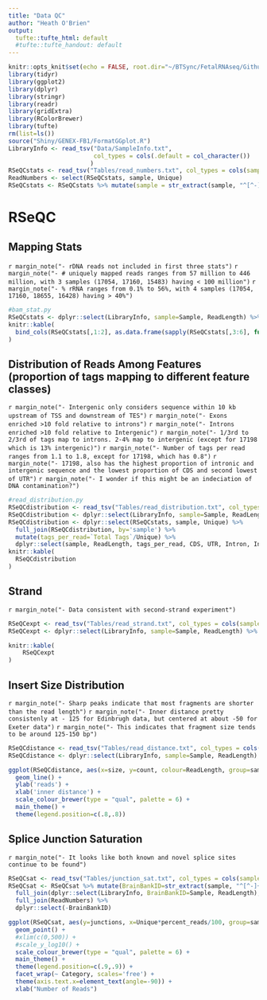 ```yaml
---
title: "Data QC"
author: "Heath O'Brien"
output:
  tufte::tufte_html: default
  #tufte::tufte_handout: default
---
```

<!-- see http://rstudio.github.io/tufte/ for info about tufte -->
<!-- type Rscript -e "library(rmarkdown); render('BamQC.rmd')" to knit to html on the server -->
```r
knitr::opts_knit$set(echo = FALSE, root.dir="~/BTSync/FetalRNAseq/Github/GENEX-FB1/")
library(tidyr)
library(ggplot2)
library(dplyr)
library(stringr)
library(readr)
library(gridExtra)
library(RColorBrewer)
library(tufte)
rm(list=ls())
source("Shiny/GENEX-FB1/FormatGGplot.R")
LibraryInfo <- read_tsv("Data/SampleInfo.txt", 
                        col_types = cols(.default = col_character())
                       )
RSeQCstats <- read_tsv("Tables/read_numbers.txt", col_types = cols(sample = 'c'))
ReadNumbers <- select(RSeQCstats, sample, Unique)
RSeQCstats <- RSeQCstats %>% mutate(sample = str_extract(sample, "^[^-]+")) %>% group_by(sample) %>% summarise_each("sum")

```

# RSeQC
## Mapping Stats
`r margin_note("- rDNA reads not included in first three stats")`
`r margin_note("- # uniquely mapped reads ranges from 57 million to 446 million, with 3 samples (17054, 17160, 15483) having < 100 million")`
`r margin_note("- % rRNA ranges from 0.1% to 56%, with 4 samples (17054, 17160, 18655, 16428) having > 40%")`

``` r
#bam_stat.py
RSeQCstats <- dplyr::select(LibraryInfo, sample=Sample, ReadLength) %>% full_join(RSeQCstats, by='sample')
knitr::kable(
  bind_cols(RSeQCstats[,1:2], as.data.frame(sapply(RSeQCstats[,3:6], function(x) formatC(as.numeric(x), format='d', big.mark=','))))
)
```


## Distribution of Reads Among Features (proportion of tags mapping to different feature classes)
`r margin_note("- Intergenic only considers sequence within 10 kb upstream of TSS and downstream of TES")`
`r margin_note("- Exons enriched >10 fold relative to introns")`
`r margin_note("- Introns enriched >10 fold relative to Intergenic")`
`r margin_note("- 1/3rd to 2/3rd of tags map to introns. 2-4% map to intergenic (except for 17198 which is 13% intergenic)")`
`r margin_note("- Number of tags per read ranges from 1.1 to 1.8, except for 17198, which has 0.8")`
`r margin_note("- 17198, also has the highest proportion of intronic and intergenic sequence and the lowest proportion of CDS and second lowest of UTR")`
`r margin_note("- I wonder if this might be an indeciation of DNA contamination?")`


``` r
#read_distribution.py
RSeQCdistribution <- read_tsv("Tables/read_distribution.txt", col_types = cols(sample = 'c'))
RSeQCdistribution <- dplyr::select(LibraryInfo, sample=Sample, ReadLength) %>% full_join(RSeQCdistribution, by='sample')
RSeQCdistribution <- dplyr::select(RSeQCstats, sample, Unique) %>% 
  full_join(RSeQCdistribution, by='sample') %>%
  mutate(tags_per_read=`Total Tags`/Unique) %>%
  dplyr::select(sample, ReadLength, tags_per_read, CDS, UTR, Intron, Intergenic)
knitr::kable(
  RSeQCdistribution
)


```

## Strand

`r margin_note("- Data consistent with second-strand experiment")`

```r
RSeQCexpt <- read_tsv("Tables/read_strand.txt", col_types = cols(sample = 'c'))
RSeQCexpt <- dplyr::select(LibraryInfo, sample=Sample, ReadLength) %>% full_join(RSeQCexpt, by='sample')

knitr::kable(
    RSeQCexpt
)

```

## Insert Size Distribution

`r margin_note("- Sharp peaks indicate that most fragments are shorter than the read length")`
`r margin_note("- Inner distance pretty consistenly at - 125 for Edinbrugh data, but centered at about -50 for Exeter data")`
`r margin_note("- This indicates that fragment size tends to be around 125-150 bp")`



```r
RSeQCdistance <- read_tsv("Tables/read_distance.txt", col_types = cols(sample = 'c'))
RSeQCdistance <- dplyr::select(LibraryInfo, sample=Sample, ReadLength) %>% full_join(RSeQCdistance, by='sample')

ggplot(RSeQCdistance, aes(x=size, y=count, colour=ReadLength, group=sample)) +
  geom_line() +
  ylab('reads') +
  xlab('inner distance') +
  scale_colour_brewer(type = "qual", palette = 6) +
  main_theme() +
  theme(legend.position=c(.8,.8))

```

## Splice Junction Saturation

`r margin_note("- It looks like both known and novel splice sites continue to be found")`

```r
RSeQCsat <- read_tsv("Tables/junction_sat.txt", col_types = cols(sample = 'c'))
RSeQCsat <- RSeQCsat %>% mutate(BrainBankID=str_extract(sample, "^[^-]+")) %>%
  full_join(dplyr::select(LibraryInfo, BrainBankID=Sample, ReadLength), by='BrainBankID') %>% 
  full_join(ReadNumbers) %>%
  dplyr::select(-BrainBankID)

ggplot(RSeQCsat, aes(y=junctions, x=Unique*percent_reads/100, group=sample, colour=ReadLength)) +
  geom_point() +
  #xlim(c(0,500)) +
  #scale_y_log10() +
  scale_colour_brewer(type = "qual", palette = 6) +
  main_theme() +
  theme(legend.position=c(.9,.9)) +
  facet_wrap(~ Category, scales='free') +
  theme(axis.text.x=element_text(angle=-90)) +
  xlab("Number of Reads")
```
  